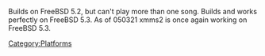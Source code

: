 {{Navbar}}

Builds on FreeBSD 5.2, but can't play more than one song. Builds and works perfectly on FreeBSD 5.3. As of 050321 xmms2 is once again working on FreeBSD 5.3.

[[Category:Platforms]]